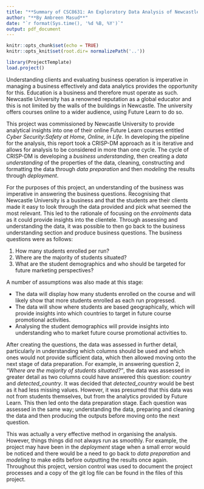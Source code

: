 ```yaml
---
title: "**Summary of CSC8631: An Exploratory Data Analysis of Newcastle University's Future Learn Course in Cyber Security**"
author: "**By Ambreen Masud**"
date: "`r format(Sys.time(), '%d %B, %Y')`"
output: pdf_document
---
```


```r
knitr::opts_chunk$set(echo = TRUE)
knitr::opts_knit$set(root.dir= normalizePath('..'))
```

```r
library(ProjectTemplate)
load.project()
```


Understanding clients and evaluating business operation is imperative in managing a business effectively and data analytics provides the opportunity for this. Education is a business and therefore must operate as such. Newcastle University has a renowned reputation as a global educator and this is not limited by the walls of the buildings in Newcastle. The university offers courses online to a wider audience, using Future Learn to do so.    

This project was commissioned by Newcastle University to provide analytical insights into one of their online Future Learn courses entitled *Cyber Security:Safety at Home, Online, in Life*. In developing the pipeline for the analysis, this report took a CRISP-DM approach as it is iterative and allows for analysis to be considered in more than one cycle. The cycle of CRISP-DM is developing a *business understanding*, then creating a *data understanding* of the properties of the data, cleaning, constructing and formatting the data through *data preparation* and then *modeling* the results through *deployment*. 

For the purposes of this project, an understanding of the business was imperative in answering the business questions. Recognising that Newcastle University is a business and that the students are their clients made it easy to look through the data provided and pick what seemed the most relevant. This led to the rationale of focusing on the *enrolments* data as it could provide insights into the clientele.  Through assessing and understanding the data, it was possible to then go back to the business understanding section and produce business questions. The business questions were as follows:

1. How many students enrolled per run?
2. Where are the majority of students situated?
3. What are the student demographics and who should be targeted for future marketing perspectives?

A number of assumptions was also made at this stage:

* The data will display how many students enrolled on the course and will likely show that more students enrolled as each run progressed.
* The data will show where students are based geographically, which will provide insights into which countries to target in future course promotional activities. 
* Analysing the student demographics will provide insights into understanding who to market future course promotional activities to. 

After creating the questions, the data was assessed in further detail, particularly in understanding which columns should be used and which ones would not provide sufficient data, which then allowed moving onto the next stage of data preparation. For example, in answering question 2, *"Where are the majority of students situated?"*, the data was assessed in greater detail as two columns could have answered this question: *country* and *detected_country*. It was decided that *detected_country* would be best as it had less missing values. However, it was presumed that this data was not from students themselves, but from the analytics provided by Future Learn. This then led onto the data preparation stage. Each question was assessed in the same way; understanding the data, preparing and cleaning the data and then producing the outputs before moving onto the next question. 

This was actually a very effective method in organising the analysis. However, things things did not always run as smoothly. For example, the project may have been in the *deployment* stage when a small error would be noticed and there would be a need to go back to *data preparation* and *modeling* to make edits before outputting the results once again. Throughout this project, version control was used to document the project processes and a copy of the git log file can be found in the files of this project. 

